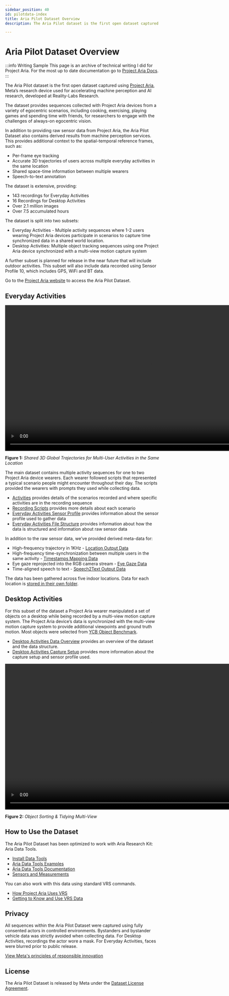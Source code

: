 ```yaml
---
sidebar_position: 40
id: pilotdata-index
title: Aria Pilot Dataset Overview
description: The Aria Pilot dataset is the first open dataset captured using Project Aria

---
```


# Aria Pilot Dataset Overview

:::info Writing Sample
This page is an archive of technical writing I did for Project Aria. For the most up to date documentation go to [Project Aria Docs](https://facebookresearch.github.io/projectaria_tools/docs/intro).
:::

The Aria Pilot dataset is the first open dataset captured using [Project Aria](https://about.facebook.com/realitylabs/projectaria/), Meta’s research device used for accelerating machine perception and AI research, developed at Reality-Labs Research.

The dataset provides sequences collected with Project Aria devices from a variety of egocentric scenarios, including cooking, exercising, playing games and spending time with friends, for researchers to engage with the challenges of always-on egocentric vision.

In addition to providing raw sensor data from Project Aria, the Aria Pilot Dataset also contains derived results from machine perception services. This provides additional context to the spatial-temporal reference frames, such as:

* Per-frame eye tracking
* Accurate 3D trajectories of users across multiple everyday activities in the same location
* Shared space-time information between multiple wearers
* Speech-to-text annotation

The dataset is extensive, providing:

* 143 recordings for Everyday Activities
* 16 Recordings for Desktop Activities
* Over 2.1 million images
* Over 7.5 accumulated hours

The dataset is split into two subsets:

* Everyday Activities - Multiple activity sequences where 1-2 users wearing Project Aria devices participate in scenarios to capture time synchronized data in a shared world location.
* Desktop Activities: Multiple object tracking sequences using one Project Aria device synchronized with a multi-view motion capture system

A further subset is planned for release in the near future that will include outdoor activities. This subset will also include data recorded using Sensor Profile 10, which includes GPS, WiFi and BT data.

Go to the [Project Aria website](https://about.facebook.com/realitylabs/projectaria/datasets) to access the Aria Pilot Dataset.

## Everyday Activities

<video width="950" controls>
  <source src={useBaseUrl('video/location_all_activities.m4v')} type="video/mp4"/>
  Your browser does not support the video tag.
</video>

**Figure 1:** *Shared 3D Global Trajectories for Multi-User Activities in the Same Location*

The main dataset contains multiple activity sequences for one to two Project Aria device wearers. Each wearer followed scripts that represented a typical scenario people might encounter throughout their day. The scripts provided the wearers with prompts they used while collecting data.

* [Activities](/pilotdata/everyday/activities.mdx) provides details of the scenarios recorded and where specific activities are in the recording sequence
* [Recording Scripts](/pilotdata/everyday/scripts.mdx) provides more details about each scenario
* [Everyday Activities Sensor Profile](/pilotdata/everyday/sensor-profiles.mdx) provides information about the sensor profile used to gather data
* [Everyday Activities File Structure](/pilotdata/everyday/everyday.mdx) provides information about how the data is structured and information about raw sensor data

In addition to the raw sensor data, we’ve provided derived meta-data for:

* High-frequency trajectory in 1KHz - [Location Output Data](/pilotdata/location-output.mdx)
* High-frequency time-synchronization between multiple users in the same activity - [Timestamps Mapping Data](/pilotdata/timestamps.mdx)
* Eye gaze reprojected into the RGB camera stream - [Eye Gaze Data](/pilotdata/reprojected-gaze.mdx)
* Time-aligned speech to text - [Speech2Text Output Data](/pilotdata/speech2text.mdx)

The data has been gathered across five indoor locations. Data for each location is [stored in their own folder](/pilotdata/everyday/everyday.mdx).

## Desktop Activities

For this subset of the dataset a Project Aria wearer manipulated a set of objects on a desktop while being recorded by a multi-view motion capture system. The Project Aria device’s data is synchronized with the multi-view motion capture system to provide additional viewpoints and ground truth motion. Most objects were selected from [YCB Object Benchmark](https://www.ycbbenchmarks.com/).

* [Desktop Activities Data Overview](/pilotdata/desk/desktop_overview.mdx) provides an overview of the dataset and the data structure.
* [Desktop Activities Capture Setup](/pilotdata/desk/desktop_setup.mdx) provides more information about the capture setup and sensor profile used.


<video width="950" controls>
  <source src={useBaseUrl('video/desk_12-demo.m4v')} type="video/mp4"/>
  Your browser does not support the video tag.
</video>

**Figure 2:** *Object Sorting & Tidying Multi-View*


## How to Use the Dataset

The Aria Pilot Dataset has been optimized to work with Aria Research Kit: Aria Data Tools.

* [Install Data Tools](/install.mdx)
* [Aria Data Tools Examples](howto/examples.mdx)
* [Aria Data Tools Documentation](/overview.mdx)
* [Sensors and Measurements](/sensors-measurements.mdx)


You can also work with this data using standard VRS commands.

* [How Project Aria Uses VRS](aria-vrs.mdx)
* [Getting to Know and Use VRS Data](use-vrs.mdx)


## Privacy

All sequences within the Aria Pilot Dataset were captured using fully consented actors in controlled environments. Bystanders and bystander vehicle data was strictly avoided when collecting data. For Desktop Activities, recordings the actor wore a mask. For Everyday Activities, faces were blurred prior to public release.

[View Meta's principles of responsible innovation](https://about.facebook.com/realitylabs/responsible-innovation-principles/)


## License

The Aria Pilot Dataset is released by Meta under the [Dataset License Agreement](https://about.facebook.com/realitylabs/projectaria/pilot-dataset-privacy-policy/).
